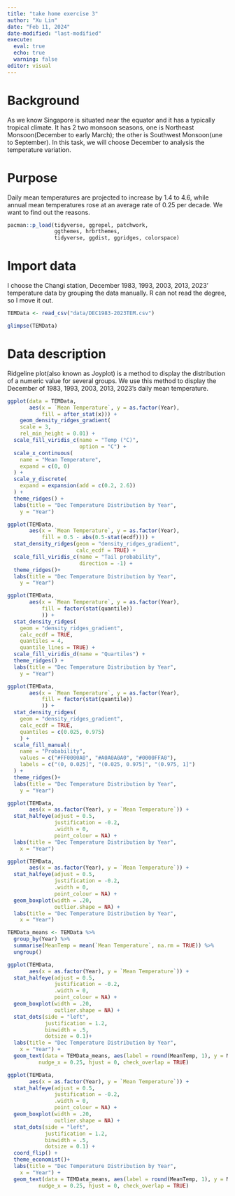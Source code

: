 ```yaml
---
title: "take home exercise 3"
author: "Xu Lin"
date: "Feb 11, 2024"
date-modified: "last-modified"
execute: 
  eval: true
  echo: true
  warning: false
editor: visual
---
```


# Background

As we know Singapore is situated near the equator and it has a typically tropical climate. It has 2 two monsoon seasons, one is Northeast Monsoon(December to early March); the other is Southwest Monsoon(une to September). In this task, we will choose December to analysis the temperature variation.

# Purpose

Daily mean temperatures are projected to increase by 1.4 to 4.6, while annual mean temperatures rose at an average rate of 0.25 per decade. We want to find out the reasons.

```r
pacman::p_load(tidyverse, ggrepel, patchwork, 
               ggthemes, hrbrthemes,
               tidyverse, ggdist, ggridges, colorspace)
```

# Import data

I choose the Changi station, December 1983, 1993, 2003, 2013, 2023' temperature data by grouping the data manually. R can not read the degree, so I move it out.

```r
TEMData <- read_csv("data/DEC1983-2023TEM.csv") 
```

```r
glimpse(TEMData)
```

# Data description

Ridgeline plot(also known as Joyplot) is a method to display the distribution of a numeric value for several groups. We use this method to display the December of 1983, 1993, 2003, 2013, 2023's daily mean temperature.

```r
ggplot(data = TEMData, 
       aes(x = `Mean Temperature`, y = as.factor(Year), 
           fill = after_stat(x))) + 
    geom_density_ridges_gradient(
    scale = 3,
    rel_min_height = 0.01) +
  scale_fill_viridis_c(name = "Temp (°C)",
                       option = "C") +
  scale_x_continuous(
    name = "Mean Temperature",
    expand = c(0, 0)
  ) +
  scale_y_discrete(
    expand = expansion(add = c(0.2, 2.6))
  ) +
  theme_ridges() +
  labs(title = "Dec Temperature Distribution by Year",
    y = "Year")
```

```r
ggplot(TEMData,
       aes(x = `Mean Temperature`, y = as.factor(Year), 
           fill = 0.5 - abs(0.5-stat(ecdf)))) +
  stat_density_ridges(geom = "density_ridges_gradient", 
                      calc_ecdf = TRUE) +
  scale_fill_viridis_c(name = "Tail probability",
                       direction = -1) +
  theme_ridges()+
  labs(title = "Dec Temperature Distribution by Year",
    y = "Year")
```

```r
ggplot(TEMData,
       aes(x = `Mean Temperature`, y = as.factor(Year),
           fill = factor(stat(quantile))
           )) +
  stat_density_ridges(
    geom = "density_ridges_gradient",
    calc_ecdf = TRUE, 
    quantiles = 4,
    quantile_lines = TRUE) +
  scale_fill_viridis_d(name = "Quartiles") +
  theme_ridges() +
  labs(title = "Dec Temperature Distribution by Year",
    y = "Year")
```

```r
ggplot(TEMData,
       aes(x = `Mean Temperature`, y = as.factor(Year), 
           fill = factor(stat(quantile))
           )) +
  stat_density_ridges(
    geom = "density_ridges_gradient",
    calc_ecdf = TRUE, 
    quantiles = c(0.025, 0.975)
    ) +
  scale_fill_manual(
    name = "Probability",
    values = c("#FF0000A0", "#A0A0A0A0", "#0000FFA0"),
    labels = c("(0, 0.025]", "(0.025, 0.975]", "(0.975, 1]")
  ) +
  theme_ridges()+
  labs(title = "Dec Temperature Distribution by Year",
    y = "Year")
```

```r
ggplot(TEMData,
       aes(x = as.factor(Year), y = `Mean Temperature`)) +
  stat_halfeye(adjust = 0.5,
               justification = -0.2,
               .width = 0,
               point_colour = NA) +
  labs(title = "Dec Temperature Distribution by Year",
    x = "Year")
```

```r
ggplot(TEMData,
       aes(x = as.factor(Year), y = `Mean Temperature`)) +
  stat_halfeye(adjust = 0.5,
               justification = -0.2,
               .width = 0,
               point_colour = NA) +
  geom_boxplot(width = .20,
               outlier.shape = NA) +
  labs(title = "Dec Temperature Distribution by Year",
    x = "Year")
```

```r
TEMData_means <- TEMData %>%
  group_by(Year) %>%
  summarise(MeanTemp = mean(`Mean Temperature`, na.rm = TRUE)) %>%
  ungroup()
```

```r
ggplot(TEMData,
       aes(x = as.factor(Year), y = `Mean Temperature`)) +
  stat_halfeye(adjust = 0.5,
               justification = -0.2,
               .width = 0,
               point_colour = NA) +
  geom_boxplot(width = .20,
               outlier.shape = NA) +
  stat_dots(side = "left", 
            justification = 1.2, 
            binwidth = .5,
            dotsize = 0.1)+
  labs(title = "Dec Temperature Distribution by Year",
    x = "Year") +
  geom_text(data = TEMData_means, aes(label = round(MeanTemp, 1), y = MeanTemp), 
          nudge_x = 0.25, hjust = 0, check_overlap = TRUE)
```

```r
ggplot(TEMData,
       aes(x = as.factor(Year), y = `Mean Temperature`)) +
  stat_halfeye(adjust = 0.5,
               justification = -0.2,
               .width = 0,
               point_colour = NA) +
  geom_boxplot(width = .20,
               outlier.shape = NA) +
  stat_dots(side = "left", 
            justification = 1.2, 
            binwidth = .5,
            dotsize = 0.1) +
  coord_flip() +
  theme_economist()+
  labs(title = "Dec Temperature Distribution by Year",
    x = "Year") +
  geom_text(data = TEMData_means, aes(label = round(MeanTemp, 1), y = MeanTemp), 
          nudge_x = 0.25, hjust = 0, check_overlap = TRUE)
```
